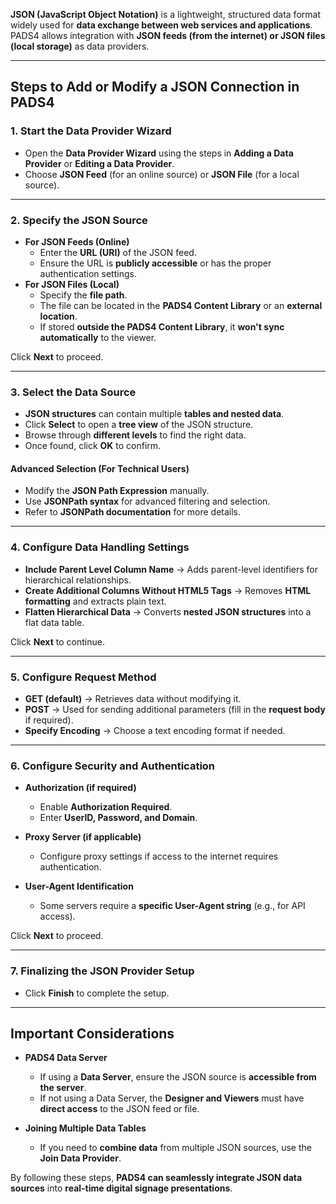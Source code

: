 **JSON (JavaScript Object Notation)** is a lightweight, structured data format widely used for **data exchange between web services and applications**. PADS4 allows integration with **JSON feeds (from the internet) or JSON files (local storage)** as data providers.

***

## **Steps to Add or Modify a JSON Connection in PADS4**

### **1. Start the Data Provider Wizard**

* Open the **Data Provider Wizard** using the steps in **Adding a Data Provider** or **Editing a Data Provider**.
* Choose **JSON Feed** (for an online source) or **JSON File** (for a local source).

***

### **2. Specify the JSON Source**

* **For JSON Feeds (Online)**
  * Enter the **URL (URI)** of the JSON feed.
  * Ensure the URL is **publicly accessible** or has the proper authentication settings.
* **For JSON Files (Local)**
  * Specify the **file path**.
  * The file can be located in the **PADS4 Content Library** or an **external location**.
  * If stored **outside the PADS4 Content Library**, it **won't sync automatically** to the viewer.

Click **Next** to proceed.

***

### **3. Select the Data Source**

* **JSON structures** can contain multiple **tables and nested data**.
* Click **Select** to open a **tree view** of the JSON structure.
* Browse through **different levels** to find the right data.
* Once found, click **OK** to confirm.

#### **Advanced Selection (For Technical Users)**

* Modify the **JSON Path Expression** manually.
* Use **JSONPath syntax** for advanced filtering and selection.
* Refer to **JSONPath documentation** for more details.

***

### **4. Configure Data Handling Settings**

* **Include Parent Level Column Name** → Adds parent-level identifiers for hierarchical relationships.
* **Create Additional Columns Without HTML5 Tags** → Removes **HTML formatting** and extracts plain text.
* **Flatten Hierarchical Data** → Converts **nested JSON structures** into a flat data table.

Click **Next** to continue.

***

### **5. Configure Request Method**

* **GET (default)** → Retrieves data without modifying it.
* **POST** → Used for sending additional parameters (fill in the **request body** if required).
* **Specify Encoding** → Choose a text encoding format if needed.

***

### **6. Configure Security and Authentication**

* **Authorization (if required)**
  * Enable **Authorization Required**.
  * Enter **UserID, Password, and Domain**.

* **Proxy Server (if applicable)**
  * Configure proxy settings if access to the internet requires authentication.

* **User-Agent Identification**
  * Some servers require a **specific User-Agent string** (e.g., for API access).

Click **Next** to proceed.

***

### **7. Finalizing the JSON Provider Setup**

* Click **Finish** to complete the setup.

***

## **Important Considerations**

* **PADS4 Data Server**
  * If using a **Data Server**, ensure the JSON source is **accessible from the server**.
  * If not using a Data Server, the **Designer and Viewers** must have **direct access** to the JSON feed or file.

* **Joining Multiple Data Tables**
  * If you need to **combine data** from multiple JSON sources, use the **Join Data Provider**.

By following these steps, **PADS4 can seamlessly integrate JSON data sources** into **real-time digital signage presentations**.
